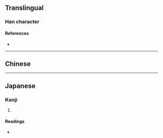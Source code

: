 {{character info/new}}
==Translingual==

===Han character===
{{Han char|rn=76|rad=欠|as=12|sn=16|four=|canj=FFNO,XFFNO|ids=⿰焱欠}}

====References====
* {{Han ref|kx=0572.160|dkj=16202|dj=0960.150|hdz=32151.120|uh=6B58|ud=27480}}

----

==Chinese==
{{zh-see|欻|v}}

----

==Japanese==

===Kanji===
{{ja-kanji|grade=|rs=欠12}}

# {{defn|lang=ja|sort=欠12}}

====Readings====
* {{ja-readings|on=[[くつ]] (kutsu), [[くち]] (kuchi)|kun=}}